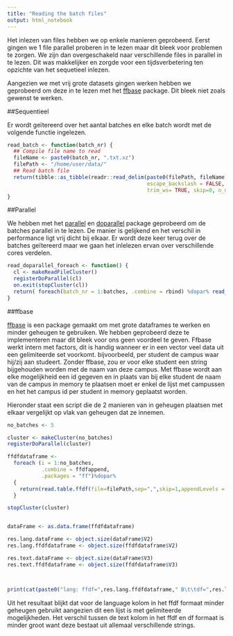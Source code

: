 ```yaml
---
title: "Reading the batch files"
output: html_notebook
---
```



Het inlezen van files hebben we op enkele manieren geprobeerd. Eerst gingen we 1 file parallel proberen in te lezen maar dit bleek voor problemen te zorgen. We zijn dan overgeschakeld naar verschillende files in parallel in te lezen. Dit was makkelijker en zorgde voor een tijdsverbetering ten opzichte van het sequetieel inlezen.

Aangezien we met vrij grote datasets gingen werken hebben we geprobeerd om deze in te lezen met het [ffbase](https://cran.r-project.org/web/packages/ffbase/ffbase.pdf) package. Dit bleek niet zoals gewenst te werken.  

##Sequentieel

Er wordt geïtereerd over het aantal batches en elke batch wordt met de volgende functie ingelezen.

```r

read_batch <- function(batch_nr) {
  ## Compile file name to read
  fileName <- paste0(batch_nr, ".txt.xz")
  filePath <- "/home/user/data/"
  ## Read batch file
  return(tibble::as_tibble(readr::read_delim(paste0(filePath, fileName), ",", col_names=TRUE, quote = "\"", 
                                             escape_backslash = FALSE, escape_double = FALSE, na=character(), 
                                             trim_ws= TRUE, skip=0, n_max=Inf, locale = locale(encoding = "UTF-8"))))
}

```

##Parallel

We hebben met het [parallel](https://www.rdocumentation.org/packages/parallel/versions/3.5.2/topics/clusterApply) en [doparallel](https://cran.r-project.org/web/packages/doParallel/doParallel.pdf) package geprobeerd om de batches parallel in te lezen. De manier is gelijkend en het verschil in performance ligt vrij dicht bij elkaar. Er wordt deze keer terug over de batches geïtereerd maar we gaan het inlelezen ervan over verschillende cores verdelen.

```r
read_doparallel_foreach <- function() {
  cl <- makeReadFileCluster()
  registerDoParallel(cl)
  on.exit(stopCluster(cl))
  return( foreach(batch_nr = 1:batches, .combine = rbind) %dopar% read_batch(batch_nr) )
}
```

##ffbase

[ffbase](https://cran.r-project.org/web/packages/ffbase/ffbase.pdf) is een package gemaakt om met grote dataframes te werken en minder geheugen te gebruiken. We hebben geprobeerd deze te implementeren maar dit bleek voor ons geen voordeel te geven. Ffbase werkt intern met factors, dit is handig wanneer er in een vector veel data uit een gelimiteerde set voorkomt. bijvoorbeeld, per student de campus waar hij/zij aan studeert. Zonder ffbase, zou er voor elke student een string bijgehouden worden met de naam van deze campus. Met ffbase wordt aan elke mogelijkheid een id gegeven en in plaats van bij elke student de naam van de campus in memory te plaatsen moet er enkel de lijst met campussen en het het campus id per student in memory geplaatst worden.

Hieronder staat een script die de 2 manieren van in geheugen plaatsen  met elkaar vergelijkt op vlak van geheugen dat ze innemen.

```r
no_batches <- 5

cluster <- makeCluster(no_batches)
registerDoParallel(cluster)

ffdfdataframe <- 
  foreach (i = 1:no_batches,
           .combine = ffdfappend,
           .packages = "ff")%dopar%
  {
    return(read.table.ffdf(file=filePath,sep=",",skip=1,appendLevels = TRUE))
  }

stopCluster(cluster)


dataFrame <- as.data.frame(ffdfdataframe)

res.lang.dataFrame <- object.size(dataFrame$V2)
res.lang.ffdfdataframe <- object.size(ffdfdataframe$V2)

res.text.dataFrame <- object.size(dataFrame$V3)
res.text.ffdfdataframe <- object.size(ffdfdataframe$V3)



print(cat(paste0("lang: ffdf=",res.lang.ffdfdataframe," B\t\tdf=",res.lang.dataFrame," B\ntext: ffdf=",res.text.ffdfdataframe," B\tdf=",res.text.dataFrame,"  B\n")))
```

Uit het resultaat blijkt dat voor de language kolom in het ffdf formaat minder geheugen gebruikt aangezien dit een lijst is met gelimiteerde mogelijkheden. Het verschil tussen de text kolom in het ffdf en df formaat is minder groot want deze bestaat uit allemaal verschillende strings.